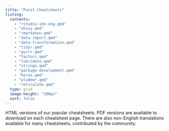 ```yaml
---
title: "Posit Cheatsheets"
listing:
  contents:
    - "rstudio-ide-eng.qmd"
    - "shiny.qmd"
    - "rmarkdown.qmd"
    - "data-import.qmd"
    - "data-transformation.qmd"
    - "tidyr.qmd"
    - "purrr.qmd"
    - "factors.qmd"
    - "lubridate.qmd"
    - "strings.qmd"
    - "package-development.qmd"
    - "keras.qmd"
    - "plumber.qmd"
    - "reticulate.qmd"
  type: grid
  image-height: "200px"
  sort: false
---
```


HTML versions of our popular cheatsheets.
PDF versions are available to download on each cheatsheet page.
There are also non-English translations available for many cheatsheets, contributed by the community.
